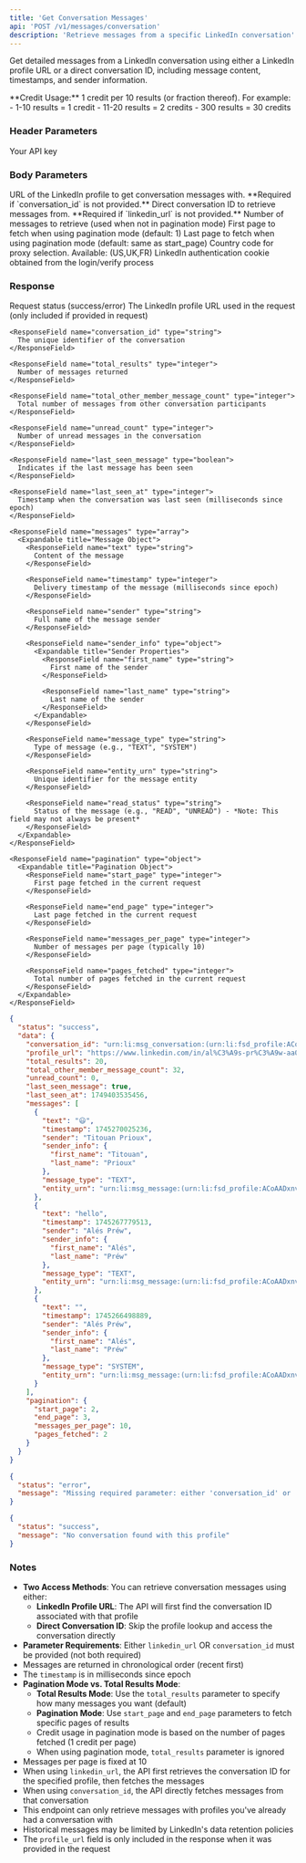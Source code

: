 ```yaml
---
title: 'Get Conversation Messages'
api: 'POST /v1/messages/conversation'
description: 'Retrieve messages from a specific LinkedIn conversation'
---
```


Get detailed messages from a LinkedIn conversation using either a LinkedIn profile URL or a direct conversation ID, including message content, timestamps, and sender information.

<Note>
  **Credit Usage:** 1 credit per 10 results (or fraction thereof). For example:
  - 1-10 results = 1 credit
  - 11-20 results = 2 credits
  - 300 results = 30 credits
</Note>

### Header Parameters

<ParamField header="x-api-key" type="string" required>
  Your API key
</ParamField>

### Body Parameters

<ParamField body="linkedin_url" type="string">
  URL of the LinkedIn profile to get conversation messages with. **Required if `conversation_id` is not provided.**
</ParamField>

<ParamField body="conversation_id" type="string">
  Direct conversation ID to retrieve messages from. **Required if `linkedin_url` is not provided.**
</ParamField>

<ParamField body="total_results" type="integer" default="10">
  Number of messages to retrieve (used when not in pagination mode)
</ParamField>

<ParamField body="start_page" type="integer">
  First page to fetch when using pagination mode (default: 1)
</ParamField>

<ParamField body="end_page" type="integer">
  Last page to fetch when using pagination mode (default: same as start_page)
</ParamField>

<ParamField body="country" type="string" default="FR">
  Country code for proxy selection. Available: (US,UK,FR)
</ParamField>

<ParamField body="login_token" type="string" required>
  LinkedIn authentication cookie obtained from the login/verify process
</ParamField>

### Response

<ResponseField name="status" type="string">
  Request status (success/error)
</ResponseField>

<ResponseField name="data" type="object">
  <Expandable title="Properties">
    <ResponseField name="profile_url" type="string">
      The LinkedIn profile URL used in the request (only included if provided in request)
    </ResponseField>

    <ResponseField name="conversation_id" type="string">
      The unique identifier of the conversation
    </ResponseField>

    <ResponseField name="total_results" type="integer">
      Number of messages returned
    </ResponseField>

    <ResponseField name="total_other_member_message_count" type="integer">
      Total number of messages from other conversation participants
    </ResponseField>

    <ResponseField name="unread_count" type="integer">
      Number of unread messages in the conversation
    </ResponseField>

    <ResponseField name="last_seen_message" type="boolean">
      Indicates if the last message has been seen
    </ResponseField>

    <ResponseField name="last_seen_at" type="integer">
      Timestamp when the conversation was last seen (milliseconds since epoch)
    </ResponseField>

    <ResponseField name="messages" type="array">
      <Expandable title="Message Object">
        <ResponseField name="text" type="string">
          Content of the message
        </ResponseField>

        <ResponseField name="timestamp" type="integer">
          Delivery timestamp of the message (milliseconds since epoch)
        </ResponseField>

        <ResponseField name="sender" type="string">
          Full name of the message sender
        </ResponseField>

        <ResponseField name="sender_info" type="object">
          <Expandable title="Sender Properties">
            <ResponseField name="first_name" type="string">
              First name of the sender
            </ResponseField>
            
            <ResponseField name="last_name" type="string">
              Last name of the sender
            </ResponseField>
          </Expandable>
        </ResponseField>

        <ResponseField name="message_type" type="string">
          Type of message (e.g., "TEXT", "SYSTEM")
        </ResponseField>

        <ResponseField name="entity_urn" type="string">
          Unique identifier for the message entity
        </ResponseField>

        <ResponseField name="read_status" type="string">
          Status of the message (e.g., "READ", "UNREAD") - *Note: This field may not always be present*
        </ResponseField>
      </Expandable>
    </ResponseField>

    <ResponseField name="pagination" type="object">
      <Expandable title="Pagination Object">
        <ResponseField name="start_page" type="integer">
          First page fetched in the current request
        </ResponseField>

        <ResponseField name="end_page" type="integer">
          Last page fetched in the current request
        </ResponseField>

        <ResponseField name="messages_per_page" type="integer">
          Number of messages per page (typically 10)
        </ResponseField>

        <ResponseField name="pages_fetched" type="integer">
          Total number of pages fetched in the current request
        </ResponseField>
      </Expandable>
    </ResponseField>
  </Expandable>
</ResponseField>

<ResponseExample>

```json Success Response - Using LinkedIn URL
{
  "status": "success",
  "data": {
    "conversation_id": "urn:li:msg_conversation:(urn:li:fsd_profile:ACoAADxnv0oB_dN-NfpvEBlsVPU_W1omM-Xu24o,2-OTFjNWU3YWMtN2IwNi00ZWUwLWE1YzYtNTg4OGNkMGU2ZGRhXzAxMw==)",
    "profile_url": "https://www.linkedin.com/in/al%C3%A9s-pr%C3%A9w-aa0262324/",
    "total_results": 20,
    "total_other_member_message_count": 32,
    "unread_count": 0,
    "last_seen_message": true,
    "last_seen_at": 1749403535456,
    "messages": [
      {
        "text": "😃",
        "timestamp": 1745270025236,
        "sender": "Titouan Prioux",
        "sender_info": {
          "first_name": "Titouan",
          "last_name": "Prioux"
        },
        "message_type": "TEXT",
        "entity_urn": "urn:li:msg_message:(urn:li:fsd_profile:ACoAADxnv0oB_dN-NfpvEBlsVPU_W1omM-Xu24o,2-MTc0NTI3MDAyNTA5MWIzODI1OS0xMDAmOTFjNWU3YWMtN2IwNi00ZWUwLWE1YzYtNTg4OGNkMGU2ZGRhXzAxMw==)"
      },
      {
        "text": "hello",
        "timestamp": 1745267779513,
        "sender": "Alés Préw",
        "sender_info": {
          "first_name": "Alés",
          "last_name": "Préw"
        },
        "message_type": "TEXT",
        "entity_urn": "urn:li:msg_message:(urn:li:fsd_profile:ACoAADxnv0oB_dN-NfpvEBlsVPU_W1omM-Xu24o,2-MTc0NTI2Nzc3OTM2MmI3NTkxNS0xMDAmOTFjNWU3YWMtN2IwNi00ZWUwLWE1YzYtNTg4OGNkMGU2ZGRhXzAxMw==)"
      },
      {
        "text": "",
        "timestamp": 1745266498889,
        "sender": "Alés Préw",
        "sender_info": {
          "first_name": "Alés",
          "last_name": "Préw"
        },
        "message_type": "SYSTEM",
        "entity_urn": "urn:li:msg_message:(urn:li:fsd_profile:ACoAADxnv0oB_dN-NfpvEBlsVPU_W1omM-Xu24o,2-MTc0NTI2NjQ5ODY1OWI3NDYxOC0xMDAmOTFjNWU3YWMtN2IwNi00ZWUwLWE1YzYtNTg4OGNkMGU2ZGRhXzAxMw==)"
      }
    ],
    "pagination": {
      "start_page": 2,
      "end_page": 3,
      "messages_per_page": 10,
      "pages_fetched": 2
    }
  }
}
```

```json Error Response - Missing Parameters
{
  "status": "error",
  "message": "Missing required parameter: either 'conversation_id' or 'linkedin_url' must be provided"
}
```

```json Success Response - No Conversation
{
  "status": "success",
  "message": "No conversation found with this profile"
}
```
</ResponseExample>

### Notes
- **Two Access Methods**: You can retrieve conversation messages using either:
  - **LinkedIn Profile URL**: The API will first find the conversation ID associated with that profile
  - **Direct Conversation ID**: Skip the profile lookup and access the conversation directly
- **Parameter Requirements**: Either `linkedin_url` OR `conversation_id` must be provided (not both required)
- Messages are returned in chronological order (recent first)
- The `timestamp` is in milliseconds since epoch
- **Pagination Mode vs. Total Results Mode**:
  - **Total Results Mode**: Use the `total_results` parameter to specify how many messages you want (default)
  - **Pagination Mode**: Use `start_page` and `end_page` parameters to fetch specific pages of results
  - Credit usage in pagination mode is based on the number of pages fetched (1 credit per page)
  - When using pagination mode, `total_results` parameter is ignored
- Messages per page is fixed at 10
- When using `linkedin_url`, the API first retrieves the conversation ID for the specified profile, then fetches the messages
- When using `conversation_id`, the API directly fetches messages from that conversation
- This endpoint can only retrieve messages with profiles you've already had a conversation with
- Historical messages may be limited by LinkedIn's data retention policies
- The `profile_url` field is only included in the response when it was provided in the request
